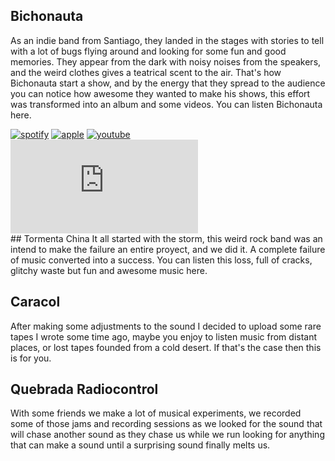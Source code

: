 

## Bichonauta
As an indie band from Santiago, they landed in the stages with stories to tell with a lot of bugs flying around and looking for some fun and good memories. They appear from the dark with noisy noises from the speakers, and the weird clothes gives a teatrical scent to the air. That's how Bichonauta start a show, and by the energy that they spread to the audience you can notice how awesome they wanted to make his shows, this effort was transformed into an album and some videos. You can listen Bichonauta here.
<div className='flex flex-row justify-center'>
    <a className='mx-4'  target='_blank' href="https://open.spotify.com/album/34djgWmJuu2dNanqrupzok?si=XzcYuRagShalDFWX6hRAQQ"><Image alt="spotify" src={spotify} w={50} h={50} /></a>
    <a className='mx-4' target='_blank' href="https://music.apple.com/cl/album/camino-al-manzano/1489548660"><Image alt="apple" src={apple} w={50} h={50} /></a>
    <a className='mx-4' target='_blank' href="https://youtu.be/Bpzuv3InXcw?si=6US7xG5gfSV0zeS-"><Image alt="youtube" src={youtube} w={50} h={50} /></a>
</div>
<div className='relative rounded-lg pb-[60%] tablet:pb-[57.25%] transicioncorta' > 

<iframe
className='absolute top-0 left-0 rounded-lg w-full h-full'
    src="https://www.youtube.com/embed/Bpzuv3InXcw?feature=oembed"
    frameBorder="0"
    allow="accelerometer; autoplay; clipboard-write; encrypted-media; gyroscope; picture-in-picture; web-share"
    allowFullScreen
    title="Rick Astley - Never Gonna Give You Up (Official Music Video)"
  ></iframe>

  </div>
## Tormenta China
It all started with the storm, this weird rock band was an intend to make the failure an entire proyect, and we did it. A complete failure of music converted into a success. You can listen this loss, full of cracks, glitchy waste but fun and awesome music here.

## Caracol
After making some adjustments to the sound I decided to upload some rare tapes I wrote some time ago, maybe you enjoy to listen music from distant places, or lost tapes founded from a cold desert. If that's the case then this is for you.

## Quebrada Radiocontrol
With some friends we make a lot of musical experiments, we recorded some of those jams and recording sessions as we looked for the sound that will chase another sound as they chase us while we run looking for anything that can make a sound until a surprising sound finally melts us.